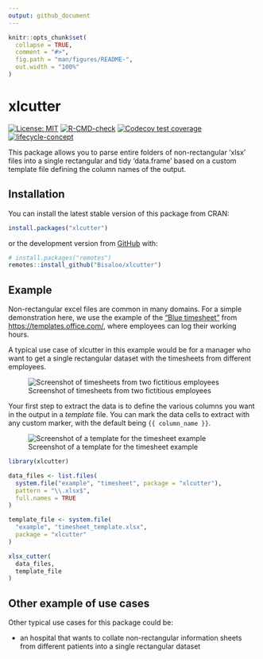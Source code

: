```yaml
---
output: github_document
---
```


<!-- README.md is generated from README.Rmd. Please edit that file -->

```r
knitr::opts_chunk$set(
  collapse = TRUE,
  comment = "#>",
  fig.path = "man/figures/README-",
  out.width = "100%"
)
```

# xlcutter

<!-- badges: start -->
[![License: MIT](https://img.shields.io/badge/License-MIT-yellow.svg)](https://opensource.org/license/mit)
[![R-CMD-check](https://github.com/Bisaloo/xlcutter/actions/workflows/R-CMD-check.yaml/badge.svg)](https://github.com/Bisaloo/xlcutter/actions/workflows/R-CMD-check.yaml)
[![Codecov test coverage](https://codecov.io/gh/Bisaloo/xlcutter/branch/main/graph/badge.svg)](https://app.codecov.io/gh/Bisaloo/xlcutter?branch=main)
[![lifecycle-concept](https://raw.githubusercontent.com/reconverse/reconverse.github.io/master/images/badge-concept.svg)](https://www.reconverse.org/lifecycle.html#concept)
<!-- badges: end -->

This package allows you to parse entire folders of non-rectangular 'xlsx' files
into a single rectangular and tidy 'data.frame' based on a custom template file
defining the column names of the output.

## Installation

You can install the latest stable version of this package from CRAN:

``` r
install.packages("xlcutter")
```

or the development version from [GitHub](https://github.com/) with:

``` r
# install.packages("remotes")
remotes::install_github("Bisaloo/xlcutter")
```

## Example

Non-rectangular excel files are common in many domains. For a simple
demonstration here, we use the example of the ["Blue
timesheet"](https://templates.office.com/en-us/blue-timesheet-tm77799521) from
<https://templates.office.com/>, where employees can log their working hours.

A typical use case of xlcutter in this example would be for a manager who want
to get a single rectangular dataset with the timesheets from different
employees.

![Screenshot of timesheets from two fictitious employees](man/figures/screenshot_timesheets.png)

Your first step to extract the data is to define the various columns you want
in the output in a *template* file. You can mark the data cells to extract with
any custom marker, with the default being `{{ column_name }}`.

![Screenshot of a template for the timesheet example](man/figures/screenshot_template.png)

```r
library(xlcutter)

data_files <- list.files(
  system.file("example", "timesheet", package = "xlcutter"),
  pattern = "\\.xlsx$",
  full.names = TRUE
)

template_file <- system.file(
  "example", "timesheet_template.xlsx",
  package = "xlcutter"
)

xlsx_cutter(
  data_files,
  template_file
)
```

## Other example of use cases

Other typical use cases for this package could be:

- an hospital that wants to collate non-rectangular information sheets from
different patients into a single rectangular dataset
